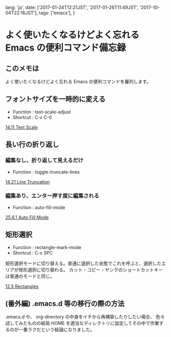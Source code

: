   lang: 'ja',
  date: ['2017-01-24T12:21JST', '2017-01-26T11:49JST', '2017-10-04T22:16JST'],
  tags: ['emacs'],
}

# よく使いたくなるけどよく忘れる Emacs の便利コマンド備忘録

## このメモは

よく使いたくなるけどよく忘れる Emacs の便利コマンドを羅列します。

## フォントサイズを一時的に変える

- Function : text-scale-adjust
- Shortcut : C-x C-0

[14.11 Text Scale](https://www.gnu.org/software/emacs/manual/html_node/emacs/Text-Scale.html)

## 長い行の折り返し

### 編集なし、折り返して見えるだけ

- Function : toggle-truncate-lines

[14.21 Line Truncation](https://www.gnu.org/software/emacs/manual/html_node/emacs/Line-Truncation.html)

### 編集あり、エンター押す度に編集される

- Function : auto-fill-mode

[25.6.1 Auto Fill Mode](https://www.gnu.org/software/emacs/manual/html_node/emacs/Auto-Fill.html)

## 矩形選択

- Function : rectangle-mark-mode
- Shortcut : C-x SPC

矩形選択モードに切り替える。普通に選択した状態でこれを呼ぶと、選択したエリアが矩形選択に切り替わる。
カット・コピー・ヤンクのショートカットキーは普通のモードと同じ。

[12.5 Rectangles](https://www.gnu.org/software/emacs/manual/html_node/emacs/Rectangles.html)

## (番外編) .emacs.d 等の移行の際の方法

.emacs.d や、 org-directory の中身をイチから再構築したりしたい場合、
色々試してみたものの結局 HOME を適当なディレクトリに設定してその中で作業するのが一番ラクだという結論になりました。
